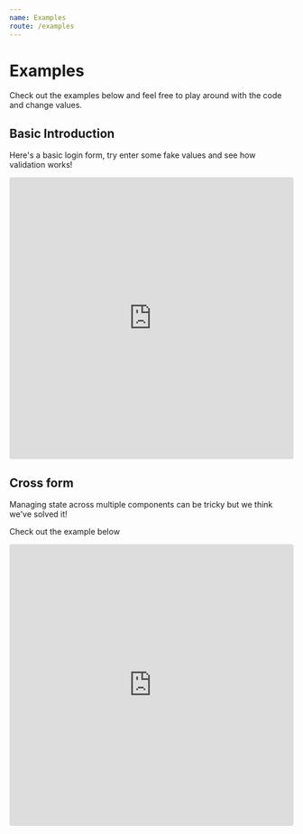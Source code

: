 ```yaml
---
name: Examples
route: /examples
---
```


# Examples

Check out the examples below and feel free to play around with the code and change values.

## Basic Introduction

Here's a basic login form, try enter some fake values and see how validation works!

<iframe
     src="https://codesandbox.io/embed/github/andyrichardson/fielder/tree/master/examples/1-basics?fontsize=14&hidenavigation=1&theme=dark&module=%2Fsrc%2Fform%2FForm.tsx"
     style="width:100%; height:500px; border:0; border-radius: 4px; overflow:hidden;"
     title="basics"
     allow="geolocation; microphone; camera; midi; vr; accelerometer; gyroscope; payment; ambient-light-sensor; encrypted-media; usb"
     sandbox="allow-modals allow-forms allow-popups allow-scripts allow-same-origin"
   ></iframe>

## Cross form

Managing state across multiple components can be tricky but we think we've solved it!

Check out the example below

<iframe
     src="https://codesandbox.io/embed/github/andyrichardson/fielder/tree/master/examples/2-multi-step?fontsize=14&hidenavigation=1&theme=dark"
     style="width:100%; height:500px; border:0; border-radius: 4px; overflow:hidden;"
     title="vanilla-ts"
     allow="geolocation; microphone; camera; midi; vr; accelerometer; gyroscope; payment; ambient-light-sensor; encrypted-media; usb"
     sandbox="allow-modals allow-forms allow-popups allow-scripts allow-same-origin"
   ></iframe>

